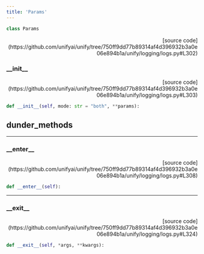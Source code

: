 ```yaml
---
title: 'Params'
---
```


```python
class Params
```

<p align="right">[source code](https://github.com/unifyai/unify/tree/750ff9dd77b89314af4d396932b3a0e06e894b1a/unify/logging/logs.py#L302)</p>



### \_\_init\_\_

<p align="right">[source code](https://github.com/unifyai/unify/tree/750ff9dd77b89314af4d396932b3a0e06e894b1a/unify/logging/logs.py#L303)</p>

```python
def __init__(self, mode: str = "both", **params):
```



## dunder_methods

---

### \_\_enter\_\_

<p align="right">[source code](https://github.com/unifyai/unify/tree/750ff9dd77b89314af4d396932b3a0e06e894b1a/unify/logging/logs.py#L308)</p>

```python
def __enter__(self):
```



---

### \_\_exit\_\_

<p align="right">[source code](https://github.com/unifyai/unify/tree/750ff9dd77b89314af4d396932b3a0e06e894b1a/unify/logging/logs.py#L324)</p>

```python
def __exit__(self, *args, **kwargs):
```

